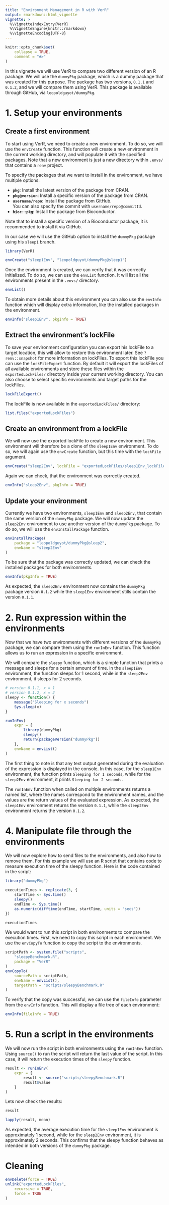 ```yaml
---
title: "Environment Management in R with VerR"
output: rmarkdown::html_vignette
vignette: >
  %\VignetteIndexEntry{VerR}
  %\VignetteEngine{knitr::rmarkdown}
  %\VignetteEncoding{UTF-8}
---
```


```r
knitr::opts_chunk$set(
    collapse = TRUE,
    comment = "#>"
)
```

In this vignette we will use VerR to compare two different version of an R package.
We will use the `dummyPkg` package, which is a dummy package that was created for this purpose.
The package has two versions, `0.1.1` and `0.1.2`, and we will compare them using VerR.
This package is available through GitHub, via `leopoldguyot/dummyPkg`.

# 1. Setup your environments

## Create a first environment
To start using VerR, we need to create a new environment.
To do so, we will use the `envCreate` function.
This function will create a new environment in the current working directory, 
and will populate it with the specified packages. Note that a new environment is 
just a new directory within `.envs/` that contains a `renv` project.

To specify the packages that we want to install in the environment, we have 
multiple options:

- **`pkg`**: Install the latest version of the package from CRAN.
- **`pkg@version`**: Install a specific version of the package from CRAN.
- **`username/repo`**: Install the package from GitHub.  
  You can also specify the commit with `username/repo@commitId`.
- **`bioc::pkg`**: Install the package from Bioconductor.

Note that to install a specific version of a Bioconductor package,
 it is recommended to install it via GitHub.

In our case we will use the GitHub option to install the `dummyPkg` package
 using his `sleep1` branch.
```r
library(VerR)

envCreate("sleep1Env", "leopoldguyot/dummyPkg@sleep1")
```

Once the environment is created, we can verify that it was correctly initialized.
To do so, we can use the `envList` function. It will list all the environments present
 in the `.envs/` directory.

```r
envList()
```

To obtain more details about this environment you can also use the `envInfo` 
function which will display extra information, like the installed packages in
the environment.

```r
envInfo("sleep1Env", pkgInfo = TRUE)
```

## Extract the environment's lockFile

To save your environment configuration you can export his lockFile to a target
 location, this will allow to restore this environment later. 
 See `?renv::snapshot` for more information on lockFiles.
 To export this lockFile you can use the `lockFileExport` function.
 By default it will export the lockFiles of all available environments and
 store these files within the `exportedLockFiles/` directory inside your current
 working directory. You can also choose to select specific environments and 
 target paths for the lockFiles.

```r
lockFileExport()
```

The lockFile is now available in the `exportedLockFiles/` directory:
```r
list.files("exportedLockFiles")
```

## Create an environment from a lockFile

We will now use the exported lockFile to create a new environment. 
This environment will therefore be a clone of the `sleep1Env` environment.
To do so, we will again use the `envCreate` function, 
but this time with the `lockFile` argument.

```r
envCreate("sleep2Env", lockFile = "exportedLockFiles/sleep1Env_lockFile.lock")
```

Again we can check, that the environment was correctly created.

```r
envInfo("sleep2Env", pkgInfo = TRUE)
```

## Update your environment

Currently we have two environments, `sleep1Env` and `sleep2Env`, that contain the 
same version of the `dummyPkg` package. We will now update the `sleep2Env` environment
to use another version of the `dummyPkg` package. To do so, we will use the
`envInstallPackage` function.

```r
envInstallPackage(
    package = "leopoldguyot/dummyPkg@sleep2",
    envName = "sleep2Env"
)
```

To be sure that the package was correctly updated, we can check the installed packages
for both environments.

```r
envInfo(pkgInfo = TRUE)
```

As expected, the `sleep2Env` environment now contains the `dummyPkg` package version `0.1.2` while
 the `sleep1Env` environment stills contain the version `0.1.1`.

# 2. Run expression within the environments

Now that we have two environments with different versions of the `dummyPkg` package,
 we can compare them using the `runInEnv` function. This function allows us to run
 an expression in a specific environment.

We will compare the `sleepy` function, which is a simple function that prints a message
 and sleeps for a certain amount of time. In the `sleep1Env` environment, the function
 sleeps for 1 second, while in the `sleep2Env` environment, it sleeps for 2 seconds.

```r
# version 0.1.1, x = 1
# version 0.1.2, x = 2
sleepy <- function() {
    message("Sleeping for x seconds")
    Sys.sleep(x)
}
```

```r
runInEnv(
    expr = {
        library(dummyPkg)
        sleepy()
        return(packageVersion("dummyPkg"))
    },
    envName = envList()
)
```

The first thing to note is that any text output generated during the evaluation
 of the expression is displayed in the console. In this case, for the
 `sleep1Env` environment, the function prints `Sleeping for 1 seconds`, while
 for the `sleep2Env` environment, it prints `Sleeping for 2 seconds`.

The `runInEnv` function when called on multiple environments returns a named list,
 where the names correspond to the environment names, and the values are the return 
 values of the evaluated expression. As expected, the `sleep1Env` environment
 returns the version `0.1.1`, while the `sleep2Env` environment returns the
 version `0.1.2`.

# 4. Manipulate file through the environments

We will now explore how to send files to the environments,
 and also how to remove them.
For this example we will use an R script that contains code to
measure execution time of the sleepy function.
Here is the code contained in the script:

```r
library("dummyPkg")

executionTimes <- replicate(3, {
    startTime <- Sys.time()
    sleepy()
    endTime <- Sys.time()
    as.numeric(difftime(endTime, startTime, units = "secs"))
})

executionTimes
```

We would want to run this script in both environments 
to compare the execution times.
First, we need to copy this script in each environment.
We use the `envCopyTo` function to copy the script to the environments.

```r
scriptPath <- system.file("scripts",
    "sleepyBenchmark.R",
    package = "VerR"
)
envCopyTo(
    sourcePath = scriptPath,
    envName = envList(),
    targetPath = "scripts/sleepyBenchmark.R"
)
```

To verify that the copy was successful, we can use the
`fileInfo` parameter from the `envInfo ` function.
This will display a file tree of each environment:

```r
envInfo(fileInfo = TRUE)
```

# 5. Run a script in the environments

We will now run the script in both environments using the `runInEnv` function.
Using `source()` to run the script will return the last value of the script.
In this case, it will return the execution times of the `sleepy` function.

```r
result <- runInEnv(
    expr = {
        result <- source("scripts/sleepyBenchmark.R")
        result$value
    }
)
```

Lets now check the results:
```r
result

lapply(result, mean)
```

As expected, the average execution time for the `sleep1Env` environment is approximately 1 second, 
while for the `sleep2Env` environment, it is approximately 2 seconds.
This confirms that the sleepy function behaves as intended in both versions of the `dummyPkg` package.

# Cleaning

```r
envDelete(force = TRUE)
unlink("exportedLockFiles",
    recursive = TRUE,
    force = TRUE
)
```
